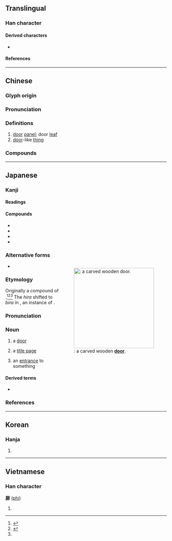 {{character info}}
==Translingual==
{{ja-forms|扉|扉|扉}}

===Han character===
{{Han char|rn=63|rad=戶|as=08|sn=12|four=30211|canj=HSLMY,ISLMY|ids=⿸户非(G),⿸戶非(HTK),⿸戸非(J)}}

====Derived characters====
* {{l|mul|[[𢵞]]}}

====References====
{{Han ref|kx=0416.190|dkj=11750|dj=0761.230|hdz=32264.080|uh=6249}}

----

==Chinese==
{{zh-forms}}

===Glyph origin===
{{Han etym}}

===Pronunciation===
{{zh-pron
|m=fēi
|c=fei1
|h=pfs=fî
|md=
|mn=hui
|w=
|mc=y
|oc=y
|cat=n
}}

===Definitions===
{{zh-hanzi}}

# [[door]] [[panel]]; door [[leaf]]
# [[door]]-like [[thing]]

===Compounds===
{{zh-der|扉頁|倚扉而望|心扉|圜扉|圓扉|單扉|柴扉|扉畫|綸扉|黃扉|荊扉}}

----

==Japanese==

===Kanji===
{{ja-kanji|grade=c|rs=戶08}}

====Readings====
{{ja-readings
|goon=ひ
|kanon=ひ
|kun=とびら-
}}

====Compounds====
{{top2}}
* {{ja-r|開%扉|かい%ひ}}
* {{ja-r|柴%扉|さい%ひ}}
* {{ja-r|鉄扉|てっぴ}}
* {{ja-r|門扉|もんぴ}}
{{bottom}}

===Alternative forms===
<div style=float:right;">
{{wp|lang=ja}}
{{wp|Door}}
[[File:Elaborated carved wood door (17292182002).jpg|thumb|250px|{{m|ja|扉|tr=tobira}}: a carved wooden '''[[door]]'''.]]
</div>
{{ja-kanjitab|yomi=k|とびら}}

* {{l|ja|闔}}

===Etymology===
Originally a compound of {{com|ja|sort=とひら|戸|tr1=to|t1=[[door]]|片|tr2=hira|t2=[[broad]], [[flat]] [[thing]]}}.<ref name="KDJ">{{R:Kokugo Dai Jiten}}</ref><ref>{{R:Daijisen}}</ref><ref name="DJR"/> The ''hira'' shifted to ''bira'' in {{w|Middle Japanese}}, an instance of {{rendaku|sort=とひら}}.

===Pronunciation===
{{ja-pron|yomi=k|とびら|acc=0|acc_ref=DJR}}

===Noun===
{{ja-noun|とびら}}

# a [[door]] {{gl|[[move|moving]] [[part]] of a [[hinged]] door that [[swing]]s out or in, as opposed to a [[sliding door]] or the [[doorway]] [[as a whole]]}}
#: {{ja-usex|その'''扉'''は永久に閉ざされた。|その '''とびら''' は えいきゅう に とざされた。|The '''door''' was closed for good.}}
# {{lb|ja|by extension}} a [[title page]]
#: {{synonyms|ja|標題紙|tr1=hyōdaishi}}
# {{lb|ja|sort=とひら|figuratively}} an [[entrance]] to something

====Derived terms====
* {{ja-r|回転 扉|かいてん とびら}}

===References===
<references/>

----

==Korean==

===Hanja===
{{ko-hanja|hangeul=비|eumhun=|rv=bi|mr=pi|y=pi}}

# {{rfdef|ko|sort=戶08}}

----

==Vietnamese==

===Han character===
'''扉''' ([[phi]])

# {{rfdef|vi}}

{{cln|vi|Han tu}}